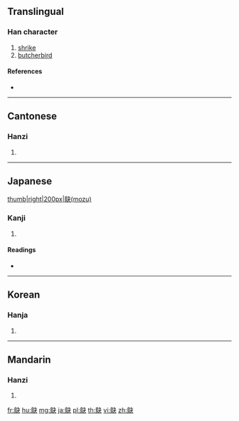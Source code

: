 {{character info/new}}
==Translingual==

===Han character===
{{Han char|rn=196|rad=鳥|as=04|sn=15|four=25330|canj=HFDK}}

# [[shrike]]
# [[butcherbird]]

====References====
* {{Han ref|kx=1483.380|dkj=46723|dj=2015.370|hdz=74621.090|uh=9D03|ud=40195|bh=BEA1|bd=48801}}

----

==Cantonese==

===Hanzi===
{{yue-hanzi|jyut=|y=kyut3}}

# {{defn|lang=yue|sort=鳥04}}

----

==Japanese==
[[file:Bull-headed Shrike Osaka 3.jpg|thumb|right|200px|鴃(mozu)]]

===Kanji===
{{ja-kanji|grade=|rs=鳥04}}

# {{defn|lang=ja|sort=鳥04}}

====Readings====
* {{ja-readings|on=[[けつ]] (ketsu), [[けい]] (kei), [[げき]] (geki)|kun=[[もず]] (mozu)}}

----

==Korean==

===Hanja===
{{ko-hanja|hangeul=격|eumhun=|rv=gyeok|mr=kyŏk|y=kyek}}

# {{defn|lang=ko|sort=鳥04}}

----

==Mandarin==

===Hanzi===
{{cmn-hanzi|pin=[[jué]] ([[jue2]]), [[yǎ]] ([[ya3]])|wg=chüeh<sup>2</sup>, ya<sup>3</sup>|sim=𫛞}}

# {{defn|lang=cmn|sort=鳥04}}

[[fr:鴃]]
[[hu:鴃]]
[[mg:鴃]]
[[ja:鴃]]
[[pl:鴃]]
[[th:鴃]]
[[vi:鴃]]
[[zh:鴃]]